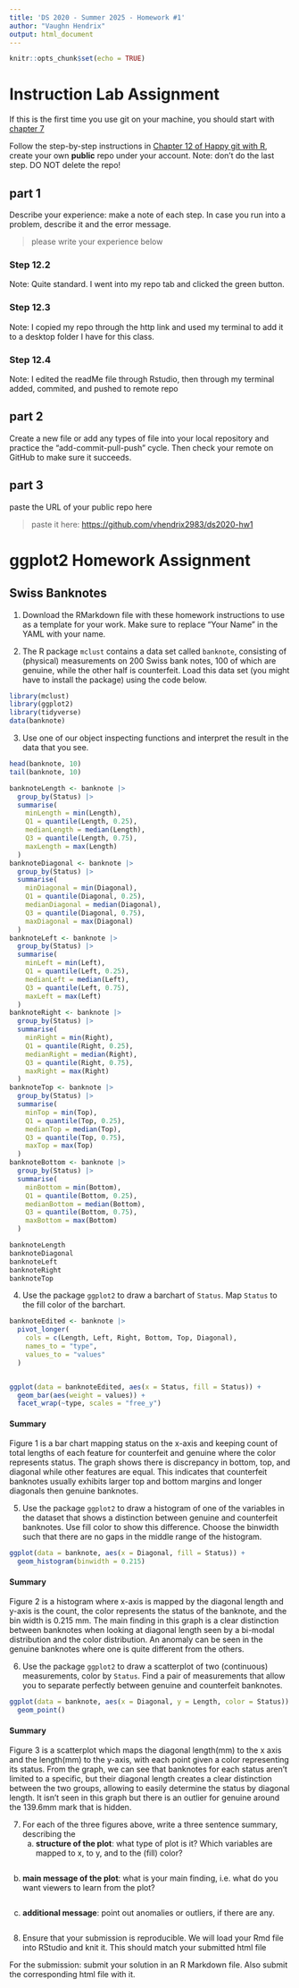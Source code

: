 ```yaml
---
title: 'DS 2020 - Summer 2025 - Homework #1'
author: "Vaughn Hendrix"
output: html_document
---
```


```r
knitr::opts_chunk$set(echo = TRUE)
```

# Instruction Lab Assignment

If this is the first time you use git on your machine, you should start with [chapter 7](https://happygitwithr.com/hello-git)

Follow the step-by-step instructions in [Chapter 12 of Happy git with R](https://happygitwithr.com/rstudio-git-github.html), create your own **public** repo under your account. Note: don't do the last step. DO NOT delete the repo!

## part 1

Describe your experience: make a note of each step. In case you run into a problem, describe it and the error message.

> please write your experience below

### Step 12.2

Note: Quite standard. I went into my repo tab and clicked the green button.

### Step 12.3

Note: I copied my repo through the http link and used my terminal to add it to a desktop folder I have for this class.

### Step 12.4

Note: I edited the readMe file through Rstudio, then through my terminal added, commited, and pushed to remote repo

## part 2

Create a new file or add any types of file into your local repository and practice the "add-commit-pull-push" cycle. Then check your remote on GitHub to make sure it succeeds.

## part 3

paste the URL of your public repo here

> paste it here: <https://github.com/vhendrix2983/ds2020-hw1>

# ggplot2 Homework Assignment

## Swiss Banknotes

1.  Download the RMarkdown file with these homework instructions to use as a template for your work. Make sure to replace "Your Name" in the YAML with your name.

2.  The R package `mclust` contains a data set called `banknote`, consisting of (physical) measurements on 200 Swiss bank notes, 100 of which are genuine, while the other half is counterfeit. Load this data set (you might have to install the package) using the code below.

```r
library(mclust)
library(ggplot2)
library(tidyverse)
data(banknote)
```

3.  Use one of our object inspecting functions and interpret the result in the data that you see.

```r
head(banknote, 10)
tail(banknote, 10)

banknoteLength <- banknote |> 
  group_by(Status) |> 
  summarise(
    minLength = min(Length),
    Q1 = quantile(Length, 0.25),
    medianLength = median(Length),
    Q3 = quantile(Length, 0.75),
    maxLength = max(Length)
  )
banknoteDiagonal <- banknote |> 
  group_by(Status) |> 
  summarise(
    minDiagonal = min(Diagonal),
    Q1 = quantile(Diagonal, 0.25),
    medianDiagonal = median(Diagonal),
    Q3 = quantile(Diagonal, 0.75),
    maxDiagonal = max(Diagonal)
  )
banknoteLeft <- banknote |> 
  group_by(Status) |> 
  summarise(
    minLeft = min(Left),
    Q1 = quantile(Left, 0.25),
    medianLeft = median(Left),
    Q3 = quantile(Left, 0.75),
    maxLeft = max(Left)
  )
banknoteRight <- banknote |> 
  group_by(Status) |> 
  summarise(
    minRight = min(Right),
    Q1 = quantile(Right, 0.25),
    medianRight = median(Right),
    Q3 = quantile(Right, 0.75),
    maxRight = max(Right)
  )
banknoteTop <- banknote |> 
  group_by(Status) |> 
  summarise(
    minTop = min(Top),
    Q1 = quantile(Top, 0.25),
    medianTop = median(Top),
    Q3 = quantile(Top, 0.75),
    maxTop = max(Top)
  )
banknoteBottom <- banknote |> 
  group_by(Status) |> 
  summarise(
    minBottom = min(Bottom),
    Q1 = quantile(Bottom, 0.25),
    medianBottom = median(Bottom),
    Q3 = quantile(Bottom, 0.75),
    maxBottom = max(Bottom)
  )

banknoteLength
banknoteDiagonal
banknoteLeft
banknoteRight
banknoteTop
```

4.  Use the package `ggplot2` to draw a barchart of `Status`. Map `Status` to the fill color of the barchart.

```r
banknoteEdited <- banknote |> 
  pivot_longer(
    cols = c(Length, Left, Right, Bottom, Top, Diagonal),
    names_to = "type",
    values_to = "values"
  )


ggplot(data = banknoteEdited, aes(x = Status, fill = Status)) +
  geom_bar(aes(weight = values)) +
  facet_wrap(~type, scales = "free_y")
```

#### Summary

Figure 1 is a bar chart mapping status on the x-axis and keeping count of total lengths of each feature for counterfeit and genuine where the color represents status. The graph shows there is discrepancy in bottom, top, and diagonal while other features are equal. This indicates that counterfeit banknotes usually exhibits larger top and bottom margins and longer diagonals then genuine banknotes.

5.  Use the package `ggplot2` to draw a histogram of one of the variables in the dataset that shows a distinction between genuine and counterfeit banknotes. Use fill color to show this difference. Choose the binwidth such that there are no gaps in the middle range of the histogram.

```r
ggplot(data = banknote, aes(x = Diagonal, fill = Status)) +
  geom_histogram(binwidth = 0.215)
```

#### Summary

Figure 2 is a histogram where x-axis is mapped by the diagonal length and y-axis is the count, the color represents the status of the banknote, and the bin width is 0.215 mm. The main finding in this graph is a clear distinction between banknotes when looking at diagonal length seen by a bi-modal distribution and the color distribution. An anomaly can be seen in the genuine banknotes where one is quite different from the others.

6.  Use the package `ggplot2` to draw a scatterplot of two (continuous) measurements, color by `Status`. Find a pair of measurements that allow you to separate perfectly between genuine and counterfeit banknotes.

```r
ggplot(data = banknote, aes(x = Diagonal, y = Length, color = Status)) +
  geom_point()
```

#### Summary

Figure 3 is a scatterplot which maps the diagonal length(mm) to the x axis and the length(mm) to the y-axis, with each point given a color representing its status. From the graph, we can see that banknotes for each status aren't limited to a specific, but their diagonal length creates a clear distinction between the two groups, allowing to easily determine the status by diagonal length. It isn't seen in this graph but there is an outlier for genuine around the 139.6mm mark that is hidden.

7.  For each of the three figures above, write a three sentence summary, describing the
    a.  **structure of the plot**: what type of plot is it? Which variables are mapped to x, to y, and to the (fill) color?

```r
  
```

b.  **main message of the plot**: what is your main finding, i.e. what do you want viewers to learn from the plot?

```r

```

c.  **additional message**: point out anomalies or outliers, if there are any.

```r

```

<!-- -->

8.  Ensure that your submission is reproducible. We will load your Rmd file into RStudio and knit it. This should match your submitted html file

For the submission: submit your solution in an R Markdown file. Also submit the corresponding html file with it.
